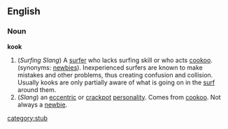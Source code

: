 ==English==

===Noun===
'''kook'''
# (''Surfing Slang'') A [[Surf rider|surfer]] who lacks surfing skill or who acts [[cookoo]]. (synonyms: [[newbie|newbies]]). Inexperienced surfers are known to make mistakes and other problems, thus creating confusion and collision. Usually kooks are only partially aware of what is going on in the [[Surf|surf]] around them.
# (''Slang'') an [[eccentric]] or [[crackpot]] [[personality]].  Comes from [[cookoo]].  Not always a [[newbie]].

[[category:stub]]